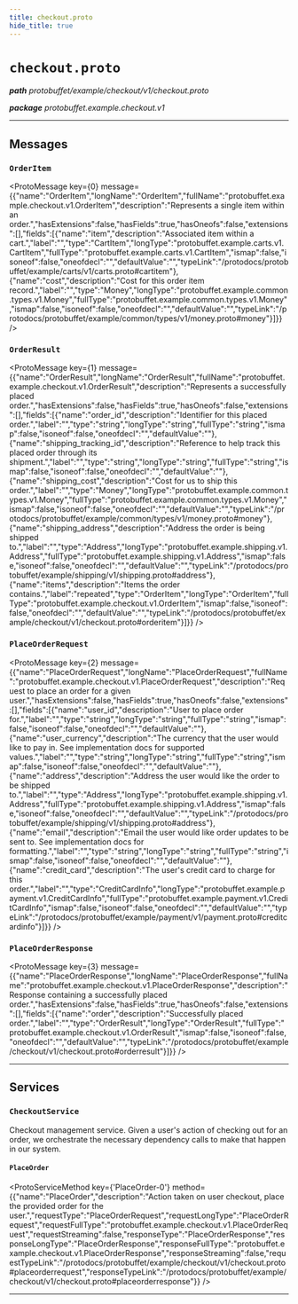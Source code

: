 ```yaml
---
title: checkout.proto
hide_title: true
---
```



# `checkout.proto`
_**path** protobuffet/example/checkout/v1/checkout.proto_

_**package** protobuffet.example.checkout.v1_



---

## Messages


### `OrderItem`
<ProtoMessage key={0} message={{"name":"OrderItem","longName":"OrderItem","fullName":"protobuffet.example.checkout.v1.OrderItem","description":"Represents a single item within an order.","hasExtensions":false,"hasFields":true,"hasOneofs":false,"extensions":[],"fields":[{"name":"item","description":"Associated item within a cart.","label":"","type":"CartItem","longType":"protobuffet.example.carts.v1.CartItem","fullType":"protobuffet.example.carts.v1.CartItem","ismap":false,"isoneof":false,"oneofdecl":"","defaultValue":"","typeLink":"/protodocs/protobuffet/example/carts/v1/carts.proto#cartitem"},{"name":"cost","description":"Cost for this order item record.","label":"","type":"Money","longType":"protobuffet.example.common.types.v1.Money","fullType":"protobuffet.example.common.types.v1.Money","ismap":false,"isoneof":false,"oneofdecl":"","defaultValue":"","typeLink":"/protodocs/protobuffet/example/common/types/v1/money.proto#money"}]}} />


### `OrderResult`
<ProtoMessage key={1} message={{"name":"OrderResult","longName":"OrderResult","fullName":"protobuffet.example.checkout.v1.OrderResult","description":"Represents a successfully placed order.","hasExtensions":false,"hasFields":true,"hasOneofs":false,"extensions":[],"fields":[{"name":"order_id","description":"Identifier for this placed order.","label":"","type":"string","longType":"string","fullType":"string","ismap":false,"isoneof":false,"oneofdecl":"","defaultValue":""},{"name":"shipping_tracking_id","description":"Reference to help track this placed order through its shipment.","label":"","type":"string","longType":"string","fullType":"string","ismap":false,"isoneof":false,"oneofdecl":"","defaultValue":""},{"name":"shipping_cost","description":"Cost for us to ship this order.","label":"","type":"Money","longType":"protobuffet.example.common.types.v1.Money","fullType":"protobuffet.example.common.types.v1.Money","ismap":false,"isoneof":false,"oneofdecl":"","defaultValue":"","typeLink":"/protodocs/protobuffet/example/common/types/v1/money.proto#money"},{"name":"shipping_address","description":"Address the order is being shipped to.","label":"","type":"Address","longType":"protobuffet.example.shipping.v1.Address","fullType":"protobuffet.example.shipping.v1.Address","ismap":false,"isoneof":false,"oneofdecl":"","defaultValue":"","typeLink":"/protodocs/protobuffet/example/shipping/v1/shipping.proto#address"},{"name":"items","description":"Items the order contains.","label":"repeated","type":"OrderItem","longType":"OrderItem","fullType":"protobuffet.example.checkout.v1.OrderItem","ismap":false,"isoneof":false,"oneofdecl":"","defaultValue":"","typeLink":"/protodocs/protobuffet/example/checkout/v1/checkout.proto#orderitem"}]}} />


### `PlaceOrderRequest`
<ProtoMessage key={2} message={{"name":"PlaceOrderRequest","longName":"PlaceOrderRequest","fullName":"protobuffet.example.checkout.v1.PlaceOrderRequest","description":"Request to place an order for a given user.","hasExtensions":false,"hasFields":true,"hasOneofs":false,"extensions":[],"fields":[{"name":"user_id","description":"User to place order for.","label":"","type":"string","longType":"string","fullType":"string","ismap":false,"isoneof":false,"oneofdecl":"","defaultValue":""},{"name":"user_currency","description":"The currency that the user would like to pay in. See implementation docs for supported values.","label":"","type":"string","longType":"string","fullType":"string","ismap":false,"isoneof":false,"oneofdecl":"","defaultValue":""},{"name":"address","description":"Address the user would like the order to be shipped to.","label":"","type":"Address","longType":"protobuffet.example.shipping.v1.Address","fullType":"protobuffet.example.shipping.v1.Address","ismap":false,"isoneof":false,"oneofdecl":"","defaultValue":"","typeLink":"/protodocs/protobuffet/example/shipping/v1/shipping.proto#address"},{"name":"email","description":"Email the user would like order updates to be sent to. See implementation docs for formatting.","label":"","type":"string","longType":"string","fullType":"string","ismap":false,"isoneof":false,"oneofdecl":"","defaultValue":""},{"name":"credit_card","description":"The user's credit card to charge for this order.","label":"","type":"CreditCardInfo","longType":"protobuffet.example.payment.v1.CreditCardInfo","fullType":"protobuffet.example.payment.v1.CreditCardInfo","ismap":false,"isoneof":false,"oneofdecl":"","defaultValue":"","typeLink":"/protodocs/protobuffet/example/payment/v1/payment.proto#creditcardinfo"}]}} />


### `PlaceOrderResponse`
<ProtoMessage key={3} message={{"name":"PlaceOrderResponse","longName":"PlaceOrderResponse","fullName":"protobuffet.example.checkout.v1.PlaceOrderResponse","description":"Response containing a successfully placed order.","hasExtensions":false,"hasFields":true,"hasOneofs":false,"extensions":[],"fields":[{"name":"order","description":"Successfully placed order.","label":"","type":"OrderResult","longType":"OrderResult","fullType":"protobuffet.example.checkout.v1.OrderResult","ismap":false,"isoneof":false,"oneofdecl":"","defaultValue":"","typeLink":"/protodocs/protobuffet/example/checkout/v1/checkout.proto#orderresult"}]}} />

---
## Services


### `CheckoutService`

Checkout management service. Given a user's action of checking out for an order,
we orchestrate the necessary dependency calls to make that happen in our system.


#### `PlaceOrder`
<ProtoServiceMethod key={'PlaceOrder-0'} method={{"name":"PlaceOrder","description":"Action taken on user checkout, place the provided order for the user.","requestType":"PlaceOrderRequest","requestLongType":"PlaceOrderRequest","requestFullType":"protobuffet.example.checkout.v1.PlaceOrderRequest","requestStreaming":false,"responseType":"PlaceOrderResponse","responseLongType":"PlaceOrderResponse","responseFullType":"protobuffet.example.checkout.v1.PlaceOrderResponse","responseStreaming":false,"requestTypeLink":"/protodocs/protobuffet/example/checkout/v1/checkout.proto#placeorderrequest","responseTypeLink":"/protodocs/protobuffet/example/checkout/v1/checkout.proto#placeorderresponse"}} />


---


  